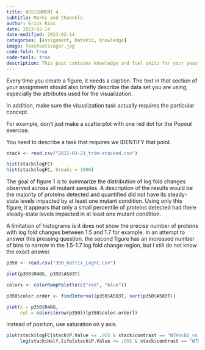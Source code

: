 ```yaml
---
title: ASSIGNMENT 4
subtitle: Marks and Channels
author: Erick Rios
date: 2023-02-14
date-modified: 2023-02-14
categories: [Assignment, DataViz, Knowledge]
image: Yeasteatssugar.jpg
code-fold: true
code-tools: true
description: This post contains knowledge and fuel units for your yeast
---
```


Every time you create a figure, it needs a caption. The text in that section of your assignment should also briefly describe the data set you are using, especially the attributes used for the visualization.

In addition, make sure the visualization task actually requires the particular concept.

For example, don't just make a scatterplot with one red dot for the Popout exercise.

You need to describe a task that requires we IDENTIFY that point.

```r
stack <- read.csv("2022-03-21_trim-stacked.csv")

hist(stack$logFC)
hist(stack$logFC, breaks = 1000)
```

The goal of figure 1 is to summarize the distribution of log fold changes observed across all mutant samples. A description of the results would be the majority of proteins detected and quantified did not have its steady-state levels impacted by at least one mutant condition. Using only this figure, it appears that only a small percentile of proteins detected had there steady-state levels impacted in at least one mutant condition.

A limitation of histograms is it does not show the precise number of proteins with log fold changes between 1.5 and 1.7 for example. In an attempt to answer this pressing question, the second figure has an increased number of bins to narrow in the 1.5-1.7 log fold change region, but I still do not know the exact answer.

```r
p350 <- read.csv("350_matrix_LogFC.csv")

plot(p350$R46G, p350$A583T)

colors <- colorRampPalette(c("red", "blue"))

p350$color.order <- findInterval(p350$A583T, sort(p350$A583T))

plot(x = p350$R46G,
     col = colors(nrow(p350))[p350$color.order])
```

instead of position, use saturation on y axis.

```r

plot(stack$logFC[stack$P.Value <= .055 & stack$contrast == "WTHsc82_vs_R46G"], 
     log(stack$Half.life[stack$P.Value <= .055 & stack$contrast == "WTHsc82_vs_R46G"]))



```
